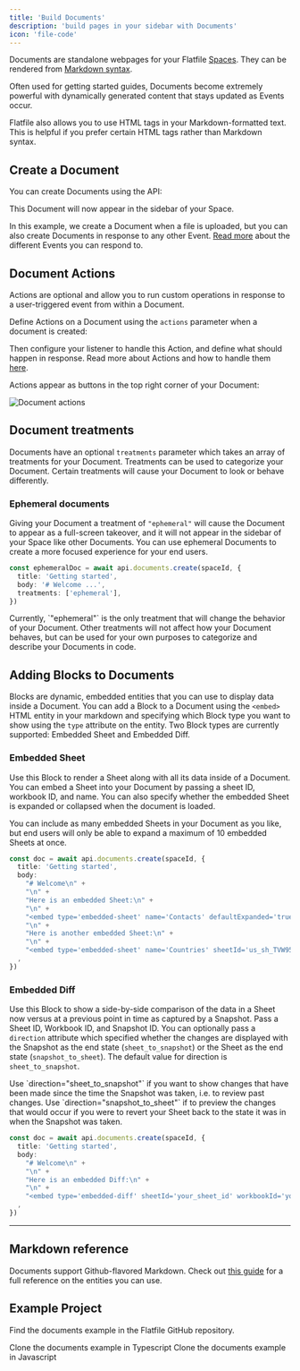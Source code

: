 ```yaml
---
title: 'Build Documents'
description: 'build pages in your sidebar with Documents'
icon: 'file-code'
---
```


<Snippet file='shared/dxpbanner.mdx' />

Documents are standalone webpages for your Flatfile <Tooltip tip="Are micro-applications...">[Spaces](../developer-tools/spaces)</Tooltip>. They can be rendered from <Tooltip tip="View syntax">[Markdown syntax](https://www.markdownguide.org/basic-syntax/)</Tooltip>.

Often used for getting started guides, Documents become extremely powerful with dynamically generated content that stays updated as Events occur.

<Info>
  Flatfile also allows you to use HTML tags in your Markdown-formatted text.
  This is helpful if you prefer certain HTML tags rather than Markdown syntax.
</Info>

## Create a Document

You can create Documents using the API:

<Snippet file='guides/documents/create-document.mdx' />

This Document will now appear in the sidebar of your Space.

In this example, we create a Document when a file is uploaded, but you can also create Documents in response to any other Event. [Read more](../orchestration/events) about the different Events you can respond to.

## Document Actions

Actions are optional and allow you to run custom operations in response to a user-triggered event from within a Document.

Define Actions on a Document using the `actions` parameter when a document is created:

<Snippet file='guides/documents/document-actions.mdx' />

Then configure your listener to handle this Action, and define what should happen in response. Read more about Actions and how to handle them [here](./actions#document-mounted).

Actions appear as buttons in the top right corner of your Document:

![Document actions](../images/actions/document_actions.png)

## Document treatments

Documents have an optional `treatments` parameter which takes an array of treatments for your Document. Treatments can be used to categorize your Document. Certain treatments will cause your Document to look or behave differently.

### Ephemeral documents

Giving your Document a treatment of `"ephemeral"` will cause the Document to appear as a full-screen takeover, and it will not appear in the sidebar of your Space like other Documents. You can use ephemeral Documents to create a more focused experience for your end users.

```ts
const ephemeralDoc = await api.documents.create(spaceId, {
  title: 'Getting started',
  body: '# Welcome ...',
  treatments: ['ephemeral'],
})
```

<Info>
  Currently, `"ephemeral"` is the only treatment that will change the behavior
  of your Document. Other treatments will not affect how your Document behaves,
  but can be used for your own purposes to categorize and describe your
  Documents in code.
</Info>

## Adding Blocks to Documents

Blocks are dynamic, embedded entities that you can use to display data inside a Document. You can add a Block to a Document using the `<embed>` HTML entity in your markdown and specifying which Block type you want to show using the `type` attribute on the entity. Two Block types are currently supported: Embedded Sheet and Embedded Diff.

### Embedded Sheet

Use this Block to render a Sheet along with all its data inside of a Document. You can embed a Sheet into your Document by passing a sheet ID, workbook ID, and name. You can also specify whether the embedded Sheet is expanded or collapsed when the document is loaded.

<Info>
  You can include as many embedded Sheets in your Document as you like, but end
  users will only be able to expand a maximum of 10 embedded Sheets at once.
</Info>

```ts
const doc = await api.documents.create(spaceId, {
  title: 'Getting started',
  body: 
    "# Welcome\n" +
    "\n" +
    "Here is an embedded Sheet:\n" +
    "\n" +
    "<embed type='embedded-sheet' name='Contacts' defaultExpanded='true' sheetId='your_sheet_id' workbookId='your_workbook_id'>\n" +
    "\n" +
    "Here is another embedded Sheet:\n" +
    "\n" +
    "<embed type='embedded-sheet' name='Countries' sheetId='us_sh_TVW95224' workbookId='us_wb_8e0z52gI'>"
  ,
})
```

### Embedded Diff

Use this Block to show a side-by-side comparison of the data in a Sheet now versus at a previous point in time as captured by a Snapshot. Pass a Sheet ID, Workbook ID, and Snapshot ID. You can optionally pass a `direction` attribute which specified whether the changes are displayed with the Snapshot as the end state (`sheet_to_snapshot`) or the Sheet as the end state (`snapshot_to_sheet`). The default value for direction is `sheet_to_snapshot`.

<Info>
  Use `direction="sheet_to_snapshot"` if you want to show changes that have been
  made since the time the Snapshot was taken, i.e. to review past changes. Use
  `direction="snapshot_to_sheet"` if to preview the changes that would occur if
  you were to revert your Sheet back to the state it was in when the Snapshot
  was taken.
</Info>

```ts
const doc = await api.documents.create(spaceId, {
  title: 'Getting started',
  body: 
    "# Welcome\n" +
    "\n" +
    "Here is an embedded Diff:\n" +
    "\n" +
    "<embed type='embedded-diff' sheetId='your_sheet_id' workbookId='your_workbook_id' snapshot_id='your_snapshot_id" direction="snapshot_to_sheet">"
  ,
})
```

---

## Markdown reference

Documents support Github-flavored Markdown. Check out [this guide](https://github.com/adam-p/markdown-here/wiki/Markdown-Cheatsheet) for a full reference on the entities you can use.

## Example Project

Find the documents example in the Flatfile GitHub repository.

<CardGroup cols={2}>
  <Card
    title='typescript'
    icon='code-merge'
    href='https://github.com/FlatFilers/flatfile-docs-kitchen-sink/blob/main/typescript/documents/index.ts'
  >
    Clone the documents example in Typescript
  </Card>
  <Card
    title='javascript'
    icon='js'
    href='https://github.com/FlatFilers/flatfile-docs-kitchen-sink/blob/main/javascript/documents/index.js'
  >
    Clone the documents example in Javascript
  </Card>
</CardGroup>
